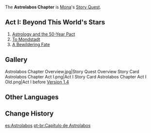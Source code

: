 {{Chapter Infobox
|character       = Mona
|short           = Astrolabos
|act1            = Beyond This World's Stars
|ARReq1          = 38
|keyReq1         = 1
|storyQuestReq1  = [[Noctua Chapter]] Act I: [[Darknight Hero's Alibi]] and [[Trifolium Chapter]] Act I: [[True Treasure]]
}}
The '''Astrolabos Chapter''' is [[Mona]]'s [[Story Quest]].

==Act I: Beyond This World's Stars==
{{Main|Beyond This World's Stars}}
{{Description|A traveling astrologer has stopped off in Liyue recently.<br />Well-versed in the ancient practice of astrology, she is intimately acquainted with the workings of fate and the nature of reality in this world. Surely she, of all people, must be able to provide some guidance on your quest to find your lost sibling.<br />And yet, you should not chase after her, for fate alone will decide if and when your paths should cross.}}
#[[Astrology and the 50-Year Pact]]
#[[To Mondstadt]]
#[[A Bewildering Fate]]

==Gallery==
<gallery hideaddbutton="true" captionalign="center">
Astrolabos Chapter Overview.jpg|Story Quest Overview
Story Card Astrolabos Chapter Act I.png|Act I
Story Card Astrolabos Chapter Act I Old.png|Act I before [[Version 1.4]]
</gallery>

==Other Languages==
{{Other Languages
|en      = Astrolabos Chapter
|zhs     = 映天之章
|zhs_rm  = Yìngtiān zhī Zhāng
|zht     = 映天之章
|zht_rm  = Yìngtiān zhī Zhāng
|zh_tl   = The Chapter of Sky-Reflecting
|ja      = 映天の章
|ja_rm   = Eiten no Shou{{Assumed}}
|ja_tl   = 
|ko      = {{tt|영천|映天}}의 {{tt|장|章}}
|ko_rm   = Yeongcheon-ui Jang
|ko_tl   = Sky-Reflecting Chapter
|es      = Astrolabos
|fr      = Astrolabos
|ru      = Багровая Заря
|ru_tl   = Crimson Dawn
|th      = บทแห่ง Astrolabos
|th_rm   = Bot Haeng Astrolabos
|th_tl   = Chapter of the Astrolabe
|vi      = {{tt|Chương|章}} {{tt|Ánh Thiên|映天}}
|vi_tl   = Sky-Reflecting Chapter{{Sino|vi|part=1}}
|de      = Astrolabos
|id      = Chapter Astrolabos
|pt      = Capítulo de Astrolabos
|pt_tl   = 
}}

==Change History==
{{Change History|1.0}}

[[es:Astrolabos]]
[[pt-br:Capítulo de Astrolabos]]